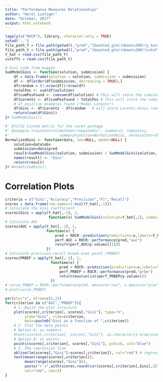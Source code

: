 ```yaml
---
title: "Performance Measures Relationships"
author: "Harel Lustiger"
date: "October, 2017"
output: html_notebook
---
```


```r
lapply(c("ROCR"), library, character.only = TRUE)
setwd('..')
file_path_Y = file.path(getwd(),"pred","(boosted_glm)(nboot=200)(y_test).csv.gz")
file_path_t = file.path(getwd(),"pred","(boosted_glm)(nboot=200)(cutoffs).csv")
Y_hat = read.csv(file_path_Y)
cutoffs = read.csv(file_path_t)
```

```r
# Gini code from kaggle
SumModelGini <- function(solution, submission) {
    df = data.frame(solution = solution, submission = submission)
    df <- df[order(df$submission, decreasing = TRUE),]
    df$random = (1:nrow(df))/nrow(df)
    totalPos <- sum(df$solution)
    df$cumPosFound <- cumsum(df$solution) # this will store the cumulative number of positive examples found (used for computing "Model Lorentz")
    df$Lorentz <- df$cumPosFound / totalPos # this will store the cumulative proportion 
    # of positive examples found ("Model Lorentz")
    df$Gini <- df$Lorentz - df$random   # will store Lorentz minus random
    return(sum(df$Gini))
}# SumModelGini()

#' @title Custom metric for the caret package
#' @example trainControl(method="repeatedcv", number=3, repeats=1,
#'                       summaryFunction=NormalizedGini, verboseIter=TRUE) 
NormalizedGini <- function(data, lev=NULL, model=NULL) {
    solution=data$obs
    submission=data$pred
    result=SumModelGini(solution, submission) / SumModelGini(solution, solution)
    names(result) <- "Gini"
    return(result)
}# NormalizedGini()
```

# Correlation Plots

```r
criteria = c("Gini","Accuracy","Precision","F1","Recall")
scores = data.frame(row.names=1:ncol(Y_hat[,-1]))
# Calculate the Gini coefficient
scores$Gini = apply(Y_hat[,-1], 2, 
                    function(x) SumModelGini(solution=Y_hat[,1], submission=x))
# Calculate AUC
scores$AUC = apply(Y_hat[,-1], 2, 
                   function(x) {
                       pred = ROCR::prediction(predictions=x,labels=Y_hat[,1])
                       perf_AUC = ROCR::performance(pred,"auc")
                       return(perf_AUC@y.values[[1]])
                   })
# Calculate precision-recall break-even point (PRBEP)
scores$PRBEP = apply(Y_hat[,-1], 2, 
                     function(x) {
                         pred = ROCR::prediction(predictions=x,labels=Y_hat[,1])
                         perf_PRBEP = ROCR::performance(pred,"prbe")
                         return(max(unlist(perf_PRBEP@y.values)))
                     })
# curve_PRBEP = ROCR::performance(pred, measure="rec", x.measure="prec")
# plot(curve_PRBEP)
```

```r
par(pty="s", mfrow=c(1,2))
for(criterion in c("AUC","PRBEP")){
    # 1. Build the plot structure
    plot(scores[,criterion], scores[,"Gini"], type="n",
         ylab="Gini", xlab=criterion,
         main=paste0("Gini as a function of ",criterion))
    # 2. Plot the data points
    # Option A: as numbers
    #text(scores[,criterion], scores[,"Gini"], as.character(1:nrow(scores)), col="blue")
    # Option B: as points
    points(scores[,criterion], scores[,"Gini"], pch=16, col="blue")
    # 3. The regression line
    abline(lm(scores[,"Gini"]~scores[,criterion]), col="red") # regression line (y~x)
    text(mean(range(scores[,criterion])),
         mean(range(scores[,"Gini"])),
         paste("r =",with(scores,round(cor(scores[,criterion],Gini),2))),
         col="red", cex=2) 
}
```